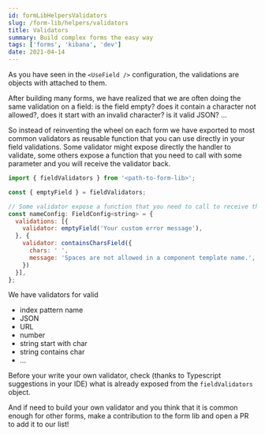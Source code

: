 ```yaml
---
id: formLibHelpersValidators
slug: /form-lib/helpers/validators
title: Validators
summary: Build complex forms the easy way
tags: ['forms', 'kibana', 'dev']
date: 2021-04-14
---
```


As you have seen in the `<UseField />` configuration, the validations are objects with <DocLink id="formLibCoreUseField" section="validator-required" text="a required `validator` function" /> attached to them.

After building many forms, we have realized that we are often doing the same validation on a field: is the field empty? does it contain a character not allowed?, does it start with an invalid character? is it valid JSON? ...

So instead of reinventing the wheel on each form we have exported to most common validators as reusable function that you can use directly in your field validations. Some validator might expose directly the handler to validate, some others expose a function that you need to call with some parameter and you will receive the validator back.

```js
import { fieldValidators } from '<path-to-form-lib>';

const { emptyField } = fieldValidators;

// Some validator expose a function that you need to call to receive the validator handler
const nameConfig: FieldConfig<string> = {
  validations: [{
    validator: emptyField('Your custom error message'),
  }, {
    validator: containsCharsField({
      chars: ' ',
      message: 'Spaces are not allowed in a component template name.',
    })
  }],
};
```

We have validators for valid

* index pattern name
* JSON
* URL
* number
* string start with char
* string contains char
* ...

Before your write your own validator, check (thanks to Typescript suggestions in your IDE) what is already exposed from the `fieldValidators` object.  

And if need to build your own validator and you think that it is common enough for other forms, make a contribution to the form lib and open a PR to add it to our list!
